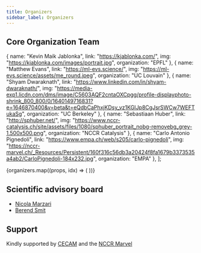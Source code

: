 ```yaml
---
title: Organizers
sidebar_label: Organizers
---
```



## Core Organization Team

  {
    name: "Kevin Maik Jablonka",
    link: "https://kjablonka.com/",
    img: "https://kjablonka.com/images/portrait.jpg",
    organization: "EPFL"
  },
  {
    name: "Matthew Evans",
    link: "https://ml-evs.science/",
    img: "https://ml-evs.science/assets/me_round.jpeg",
    organization: "UC Louvain"
  },
  {
    name: "Shyam Dwaraknath",
    link: "https://www.linkedin.com/in/shyam-dwaraknath/",
    img: "https://media-exp1.licdn.com/dms/image/C5603AQF2cntaOXCpgg/profile-displayphoto-shrink_800_800/0/1640149716831?e=1646870400&v=beta&t=eQdbCaPhxjKDsy_vz1KGIJp8CgJsrSWCw7WEFTukaSg",
    organization: "UC Berkeley"
  },
  {
    name: "Sebastiaan Huber",
    link: "http://sphuber.net/",
    img: "https://www.nccr-catalysis.ch/site/assets/files/1080/sphuber_portrait_nobg-removebg_grey-1.500x500.png",
    organization: "NCCR Catalysis"
  },
  {
    name: "Carlo Antonio Pignedoli",
    link: "https://www.empa.ch/web/s205/carlo-pignedoli",
    img: "https://nccr-marvel.ch/_Resources/Persistent/160f316c56db3a20424f8fa1679b3373535a4ab2/CarloPignedoli-184x232.jpg",
    organization: "EMPA"
  },
];

<div className="container">
  <div className="row">
    {organizers.map((props, idx) => (
      <Card key={idx} {...props} />
    ))}
  </div>
</div>

## Scientific advisory board

- [Nicola Marzari](http://theossrv1.epfl.ch/Main/Contact)
- [Berend Smit](https://www.epfl.ch/labs/lsmo/smit/)


## Support
Kindly supported by [CECAM](https://www.cecam.org) and the [NCCR Marvel](https://nccr-marvel.ch)
